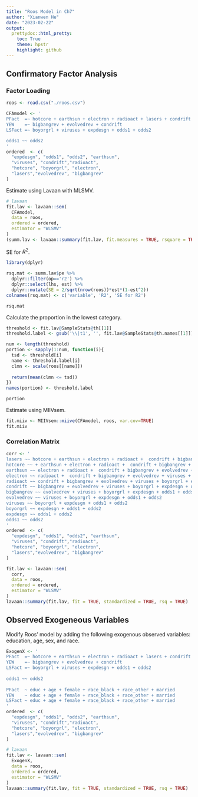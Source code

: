 ---
title: "Roos Model in Ch7"
author: "Xianwen He"
date: "2023-02-22"
output: 
  prettydoc::html_pretty:
    toc: True
    theme: hpstr
    highlight: github
---

## Confirmatory Factor Analysis

### Factor Loading

```{r}
roos <- read.csv("./roos.csv")

CFAmodel <- '
PFact  =~ hotcore + earthsun + electron + radioact + lasers + condrift 
YEW    =~ bigbangrev + evolvedrev + condrift    
LSFact =~ boyorgrl + viruses + expdesgn + odds1 + odds2   

odds1 ~~ odds2
'
ordered  <- c(
  "expdesgn", "odds1", "odds2", "earthsun",
  "viruses", "condrift","radioact",
  "hotcore", "boyorgrl", "electron", 
  "lasers","evolvedrev", "bigbangrev"
)
```

Estimate using Lavaan with MLSMV.
```{r}
# lavaan
fit.lav <- lavaan::sem(
  CFAmodel,
  data = roos,
  ordered = ordered,
  estimator = "WLSMV"
)
(summ.lav <- lavaan::summary(fit.lav, fit.measures = TRUE, rsquare = TRUE))
```

SE for $R^2$.
```{r, warning=F, message=F}
library(dplyr)

rsq.mat <- summ.lav$pe %>% 
  dplyr::filter(op=='r2') %>% 
  dplyr::select(lhs, est) %>%
  dplyr::mutate(SE = 2/sqrt(nrow(roos))*est*(1-est^2))
colnames(rsq.mat) <- c('variable', 'R2', 'SE for R2')

rsq.mat
```


Calculate the proportion in the lowest category.
```{r}
threshold <- fit.lav@SampleStats@th[[1]]
threshold.label <- gsub('\\|t1', '', fit.lav@SampleStats@th.names[[1]])

num <- length(threshold)
portion <- sapply(1:num, function(i){
  tsd <- threshold[i]
  name <- threshold.label[i]
  clmn <- scale(roos[[name]])
  
  return(mean(clmn <= tsd))
})
names(portion) <- threshold.label

portion
```

Estimate using MIIVsem.
```{r}
fit.miiv <- MIIVsem::miive(CFAmodel, roos, var.cov=TRUE)
fit.miiv
```

### Correlation Matrix

```{r}
corr <- '
lasers ~~ hotcore + earthsun + electron + radioact +  condrift + bigbangrev + evolvedrev + viruses + boyorgrl + expdesgn + odds1 + odds2 
hotcore ~~ + earthsun + electron + radioact +  condrift + bigbangrev + evolvedrev + viruses + boyorgrl + expdesgn + odds1 + odds2
earthsun ~~ electron + radioact +  condrift + bigbangrev + evolvedrev + viruses + boyorgrl + expdesgn + odds1 + odds2
electron ~~ radioact +  condrift + bigbangrev + evolvedrev + viruses + boyorgrl + expdesgn + odds1 + odds2 
radioact ~~ condrift + bigbangrev + evolvedrev + viruses + boyorgrl + expdesgn + odds1 + odds2
condrift ~~ bigbangrev + evolvedrev + viruses + boyorgrl + expdesgn + odds1 + odds2 
bigbangrev ~~ evolvedrev + viruses + boyorgrl + expdesgn + odds1 + odds2 
evolvedrev ~~ viruses + boyorgrl + expdesgn + odds1 + odds2 
viruses ~~ boyorgrl + expdesgn + odds1 + odds2
boyorgrl ~~ expdesgn + odds1 + odds2
expdesgn ~~ odds1 + odds2
odds1 ~~ odds2
'
ordered  <- c(
  "expdesgn", "odds1", "odds2", "earthsun",
  "viruses", "condrift","radioact",
  "hotcore", "boyorgrl", "electron", 
  "lasers","evolvedrev", "bigbangrev"
)

fit.lav <- lavaan::sem(
  corr,
  data = roos,
  ordered = ordered,
  estimator = "WLSMV"
)
lavaan::summary(fit.lav, fit = TRUE, standardized = TRUE, rsq = TRUE)
```

## Observed Exogeneous Variables

Modify Roos' model by adding the following exogenous observed variables: education, age, sex, and race.

```{r}
ExogenX <- '
PFact  =~ hotcore + earthsun + electron + radioact + lasers + condrift 
YEW    =~ bigbangrev + evolvedrev + condrift    
LSFact =~ boyorgrl + viruses + expdesgn + odds1 + odds2
	
odds1 ~~ odds2
 
PFact  ~ educ + age + female + race_black + race_other + married
YEW    ~ educ + age + female + race_black + race_other + married
LSFact ~ educ + age + female + race_black + race_other + married
'
ordered  <- c(
  "expdesgn", "odds1", "odds2", "earthsun",
  "viruses", "condrift","radioact",
  "hotcore", "boyorgrl", "electron", 
  "lasers","evolvedrev", "bigbangrev"
)

# lavaan
fit.lav <- lavaan::sem(
  ExogenX,
  data = roos,
  ordered = ordered,
  estimator = "WLSMV"
)
lavaan::summary(fit.lav, fit = TRUE, standardized = TRUE, rsq = TRUE)
```

